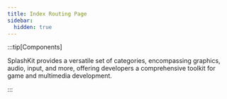 ```yaml
---
title: Index Routing Page
sidebar:
  hidden: true
---
```






:::tip[Components]


SplashKit provides a versatile set of categories, encompassing graphics, audio, input, and more, offering developers a comprehensive toolkit for game and multimedia development.

:::



<CardGrid>
<LinkCard
              title="Animations"
              description="Functions & Structs Documentation"
              href="/api/animations/"
            />
  <LinkCard
              title="Audio"
              description="Functions & Structs Documentation"
              href="/api/audio/"
            />
  <LinkCard
              title="Camera"
              description="Functions & Structs Documentation"
              href="/api/camera/"
            />
  <LinkCard
              title="Color"
              description="Functions & Structs Documentation"
              href="/api/color/"
            />
  <LinkCard
              title="Geometry"
              description="Functions & Structs Documentation"
              href="/api/geometry/"
            />
  <LinkCard
              title="Graphics"
              description="Functions & Structs Documentation"
              href="/api/graphics/"
            />
  <LinkCard
              title="Input"
              description="Functions & Structs Documentation"
              href="/api/input/"
            />
  <LinkCard
              title="Json"
              description="Functions & Structs Documentation"
              href="/api/json/"
            />
  <LinkCard
              title="Logging"
              description="Functions & Structs Documentation"
              href="/api/logging/"
            />
  <LinkCard
              title="Networking"
              description="Functions & Structs Documentation"
              href="/api/networking/"
            />
  <LinkCard
              title="Physics"
              description="Functions & Structs Documentation"
              href="/api/physics/"
            />
  <LinkCard
              title="Resource-bundles"
              description="Functions & Structs Documentation"
              href="/api/resource-bundles/"
            />
  <LinkCard
              title="Resources"
              description="Functions & Structs Documentation"
              href="/api/resources/"
            />
  <LinkCard
              title="Sprites"
              description="Functions & Structs Documentation"
              href="/api/sprites/"
            />
  <LinkCard
              title="Terminal"
              description="Functions & Structs Documentation"
              href="/api/terminal/"
            />
  <LinkCard
              title="Timers"
              description="Functions & Structs Documentation"
              href="/api/timers/"
            />
  <LinkCard
              title="Types"
              description="Functions & Structs Documentation"
              href="/api/types/"
            />
  <LinkCard
              title="Utilities"
              description="Functions & Structs Documentation"
              href="/api/utilities/"
            />
  <LinkCard
              title="Windows"
              description="Functions & Structs Documentation"
              href="/api/windows/"
            />
</CardGrid>
